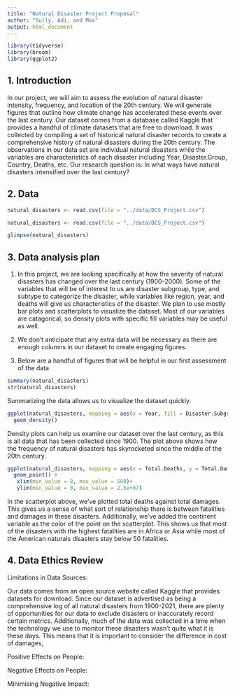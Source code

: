 ```yaml
---
title: "Natural Disaster Project Proposal"
author: "Sully, Adi, and Max"
output: html_document
---
```


```r
library(tidyverse)
library(broom)
library(ggplot2)
```

## 1. Introduction

In our project, we will aim to assess the evolution of natural disaster intensity, frequency, and location of the 20th century. We will generate figures that outline how climate change has accelerated these events over the last century. Our dataset comes from a database called Kaggle that provides a handful of climate datasets that are free to download. It was collected by compiling a set of historical natural disaster records to create a comprehensive history of natural disasters during the 20th century. The observations in our data set are individual natural disasters while the variables are characteristics of each disaster including Year, Disaster.Group, Country, Deaths, etc. Our research question is: In what ways have natural disasters intensified over the last century?

## 2. Data

```r
natural_disasters <- read.csv(file = "../data/DCS_Project.csv")

natural_disasters <- read.csv(file = "../data/DCS_Project.csv")

glimpse(natural_disasters)
```



## 3. Data analysis plan

1.    In this project, we are looking specifically at how the severity of natural disasters has changed over the last century (1900-2000). Some of the variables that will be of interest to us are disaster subgroup, type, and subtype to categorize the disaster, while variables like region, year, and deaths will give us characteristics of the disaster. We plan to use mostly bar plots and scatterplots to visualize the dataset. Most of our variables are catagorical, so density plots with specific fill variables may be useful as well.  

2.    We don't anticipate that any extra data will be necessary as there are enough columns in our dataset to create engaging figures.

3.    Below are a handful of figures that will be helpful in our first assessment of the data

```r
summary(natural_disasters)
str(natural_disasters)
```

Summarizing the data allows us to visualize the dataset quickly.

```r
ggplot(natural_disasters, mapping = aes(x = Year, fill = Disaster.Subgroup, alpha = 0.5)) +
  geom_density()
```
Density plots can help us examine our dataset over the last century, as this is all data that has been collected since 1900. The plot above shows how the frequency of natural disasters has skyrocketed since the middle of the 20th century. 

```r
ggplot(natural_disasters, mapping = aes(x = Total.Deaths, y = Total.Damages...000.US.., colour = Continent)) +
  geom_point() +
   xlim(min_value = 0, max_value = 500)+
   ylim(min_value = 0, max_value = 2.5e+07)
```

In the scatterplot above, we've plotted total deaths against total damages. This gives us a sense of what sort of relationship there is between fatalities and damages in these disasters. Additionally, we've added the continent variable as the color of the point on the scatterplot. This shows us that most of the disasters with the highest fatalities are in Africa or Asia while most of the American naturals disasters stay below 50 fatalities. 

## 4. Data Ethics Review

Limitations in Data Sources:

Our data comes from an open source website called Kaggle that provides datasets for download. Since our dataset is advertised as being a comprehensive log of all natural disasters from 1900-2021, there are plenty of opportunities for our data to exclude disasters or inaccurately record certain metrics. Additionally, much of the data was collected in a time when the technology we use to monitor these disasters wasn't quite what it is these days. This means that it is important to consider the difference in cost of damages, 

Positive Effects on People:

Negative Effects on People:

Minimising Negative Impact:


